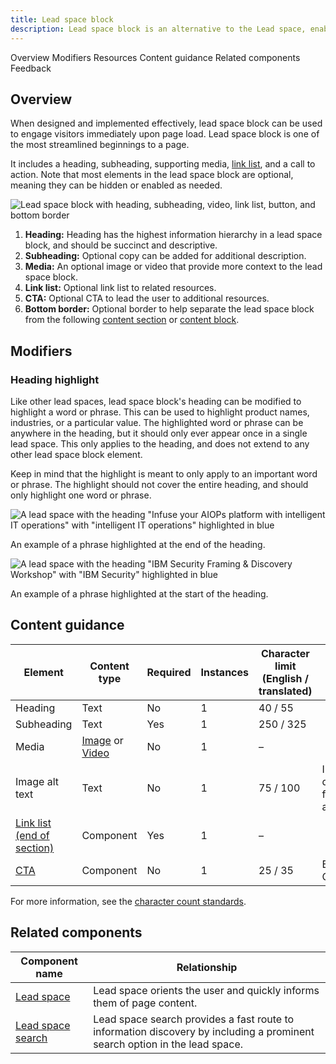 ```yaml
---
title: Lead space block
description: Lead space block is an alternative to the Lead space, enabling a more streamlined first view of the page.
---
```



<ComponentDescription name="Lead space block" type="layout" />

<AnchorLinks>

<AnchorLink>Overview</AnchorLink>
<AnchorLink>Modifiers</AnchorLink>
<AnchorLink>Resources</AnchorLink>
<AnchorLink>Content guidance</AnchorLink>
<AnchorLink>Related components</AnchorLink>
<AnchorLink>Feedback</AnchorLink>

</AnchorLinks>

## Overview

When designed and implemented effectively, lead space block can be used to engage visitors immediately upon page load. Lead space block is one of the most streamlined beginnings to a page.

It includes a heading, subheading, supporting media,
[link list](https://www.ibm.com/standards/carbon/web-components/?path=/story/components-linklist--default), and a call to action. Note that most elements in the lead space block are optional, meaning they can be hidden or enabled as needed.

<Row>

<Column colMd={8} colLg={8}>

![Lead space block with heading, subheading, video, link list, button, and bottom border](../../images/component/lead-space-block/lead-space-block-overview.png)

</Column>

</Row>

1. **Heading:** Heading has the highest information hierarchy in a lead space block, and should be succinct and descriptive.
2. **Subheading:** Optional copy can be added for additional description.
3. **Media:** An optional image or video that provide more context to the lead space block.
4. **Link list:** Optional link list to related resources.
5. **CTA:** Optional CTA to lead the user to additional resources.
6. **Bottom border:** Optional border to help separate the lead space block from the following [content section](../components/content-section) or [content block](../components/content-block).

## Modifiers

### Heading highlight

Like other lead spaces, lead space block's heading can be modified to highlight a word or phrase. This can be used to highlight product names, industries, or a particular value. The highlighted word or phrase can be anywhere in the heading, but it should only ever appear once in a single lead space. This only applies to the heading, and does not extend to any other lead space block element.

Keep in mind that the highlight is meant to only apply to an important word or phrase. The highlight should not cover the entire heading, and should only highlight one word or phrase.

<Row>

<Column colMd={6} colLg={6}>

![A lead space with the heading "Infuse your AIOPs platform with intelligent IT operations" with "intelligent IT operations" highlighted in blue](../../images/component/lead-space-block/lead-space-block-modifier-heading-highlight-01.png)

<Caption>An example of a phrase highlighted at the end of the heading.</Caption>

</Column>

<Column colMd={6} colLg={6}>

![A lead space with the heading "IBM Security Framing & Discovery Workshop" with "IBM Security" highlighted in blue](../../images/component/lead-space-block/lead-space-block-modifier-heading-highlight-02.png)

<Caption>
  An example of a phrase highlighted at the start of the heading.
</Caption>

</Column>

</Row>

<ResourceLinks name="Lead space block" type="layout" />

## Content guidance

| Element                                                                                                 | Content type                                                                                                                      | Required | Instances | Character limit <br/>(English / translated) | Notes                                |
| ------------------------------------------------------------------------------------------------------- | --------------------------------------------------------------------------------------------------------------------------------- | -------- | --------- | ------------------------------------------- | ------------------------------------ |
| Heading                                                                                                 | Text                                                                                                                              | No       | 1         | 40 / 55                                     |                                      |
| Subheading                                                                                              | Text                                                                                                                              | Yes      | 1         | 250 / 325                                   |                                      |
| Media                                                                                                   | [Image](https://www.ibm.com/standards/carbon/components/images) or [Video](https://www.ibm.com/standards/carbon/components/video) | No       | 1         | –                                           |                                      |
| Image alt text                                                                                          | Text                                                                                                                              | No       | 1         | 75 / 100                                    | Image description for accessibility. |
| [Link list (end of section)](https://www.ibm.com/standards/carbon/components/link-list/#end-of-section) | Component                                                                                                                         | Yes      | 1         | –                                           |                                      |
| [CTA](https://www.ibm.com/standards/carbon/components/cta/#button)                                      | Component                                                                                                                         | No       | 1         | 25 / 35                                     | Button style CTA only.               |

For more information, see the [character count standards](https://www.ibm.com/standards/carbon/guidelines/content#character-count-standards).

## Related components

| Component name                                                                         | Relationship                                                                                                               |
| -------------------------------------------------------------------------------------- | -------------------------------------------------------------------------------------------------------------------------- |
| [Lead space](https://www.ibm.com/standards/carbon/components/leadspace)                | Lead space orients the user and quickly informs them of page content.                                                      |
| [Lead space search](https://www.ibm.com/standards/carbon/components/lead-space-search) | Lead space search provides a fast route to information discovery by including a prominent search option in the lead space. |

<ComponentFooter name="Lead space block" type="layout" />
